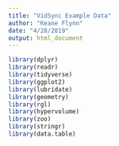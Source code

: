 ```yaml
---
title: "VidSync Example Data"
author: "Keane Flynn"
date: "4/28/2019"
output: html_document
---
```


```r
library(dplyr)
library(readr)
library(tidyverse)
library(ggplot2)
library(lubridate)
library(geometry)
library(rgl)
library(hypervolume)
library(zoo)
library(stringr)
library(data.table)
```


